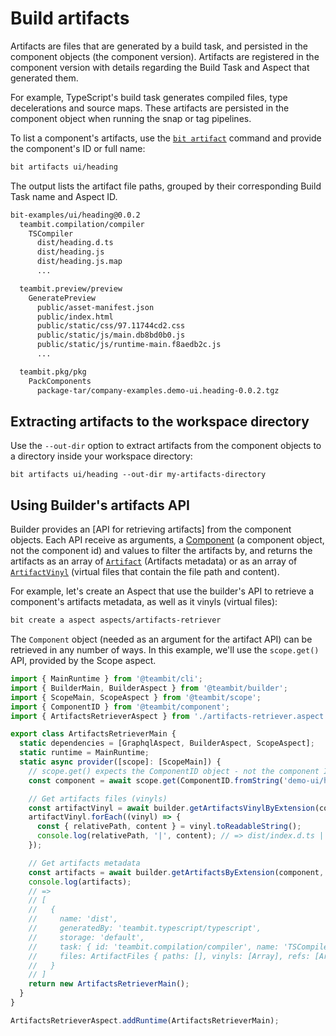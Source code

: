 # Build artifacts

Artifacts are files that are generated by a build task, and persisted in the component objects (the component version). Artifacts are registered in the component version with details regarding the Build Task and Aspect that generated them.

For example, TypeScript's build task generates compiled files, type decelerations and source maps. These artifacts are persisted in the component object when running the snap or tag pipelines.

To list a component's artifacts, use the [`bit artifact`](/reference/cli-reference#artifacts) command and provide the component's ID or full name:

```bash
bit artifacts ui/heading
```

The output lists the artifact file paths, grouped by their corresponding Build Task name and Aspect ID.

```bash
bit-examples/ui/heading@0.0.2
  teambit.compilation/compiler
    TSCompiler
      dist/heading.d.ts
      dist/heading.js
      dist/heading.js.map
      ...

  teambit.preview/preview
    GeneratePreview
      public/asset-manifest.json
      public/index.html
      public/static/css/97.11744cd2.css
      public/static/js/main.db8bd0b0.js
      public/static/js/runtime-main.f8aedb2c.js
      ...

  teambit.pkg/pkg
    PackComponents
      package-tar/company-examples.demo-ui.heading-0.0.2.tgz
```

## Extracting artifacts to the workspace directory

Use the `--out-dir` option to extract artifacts from the component objects to a directory inside your workspace directory:

```
bit artifacts ui/heading --out-dir my-artifacts-directory
```

## Using Builder's artifacts API

Builder provides an [API for retrieving artifacts] from the component objects. Each API receive as arguments, a [Component](https://bit.dev/teambit/component/component/~code/component.ts) (a component object, not the component id) and values to filter the artifacts by,
and returns the artifacts as an array of [`Artifact`](https://bit.dev/teambit/pipelines/builder/~code/artifact/artifact.ts) (Artifacts metadata) or as an array of [`ArtifactVinyl`](https://www.npmjs.com/package/vinyl) (virtual files that contain the file path and content).

For example, let's create an Aspect that use the builder's API to retrieve a component's artifacts metadata, as well as it vinyls (virtual files):

```bash
bit create a aspect aspects/artifacts-retriever
```

The `Component` object (needed as an argument for the artifact API) can be retrieved in any number of ways.
In this example, we'll use the `scope.get()` API, provided by the Scope aspect.

```ts
import { MainRuntime } from '@teambit/cli';
import { BuilderMain, BuilderAspect } from '@teambit/builder';
import { ScopeMain, ScopeAspect } from '@teambit/scope';
import { ComponentID } from '@teambit/component';
import { ArtifactsRetrieverAspect } from './artifacts-retriever.aspect';

export class ArtifactsRetrieverMain {
  static dependencies = [GraphqlAspect, BuilderAspect, ScopeAspect];
  static runtime = MainRuntime;
  static async provider([scope]: [ScopeMain]) {
    // scope.get() expects the ComponentID object - not the component ID string.
    const component = await scope.get(ComponentID.fromString('demo-ui/heading'));

    // Get artifacts files (vinyls)
    const artifactVinyl = await builder.getArtifactsVinylByExtension(component, 'teambit.compilation/compiler');
    artifactVinyl.forEach((vinyl) => {
      const { relativePath, content } = vinyl.toReadableString();
      console.log(relativePath, '|', content); // => dist/index.d.ts | export { Heading } from "./heading"; ...
    });

    // Get artifacts metadata
    const artifacts = await builder.getArtifactsByExtension(component, 'teambit.compilation/compiler');
    console.log(artifacts);
    // =>
    // [
    //   {
    //     name: 'dist',
    //     generatedBy: 'teambit.typescript/typescript',
    //     storage: 'default',
    //     task: { id: 'teambit.compilation/compiler', name: 'TSCompiler' },
    //     files: ArtifactFiles { paths: [], vinyls: [Array], refs: [Array] }
    //   }
    // ]
    return new ArtifactsRetrieverMain();
  }
}

ArtifactsRetrieverAspect.addRuntime(ArtifactsRetrieverMain);
```
